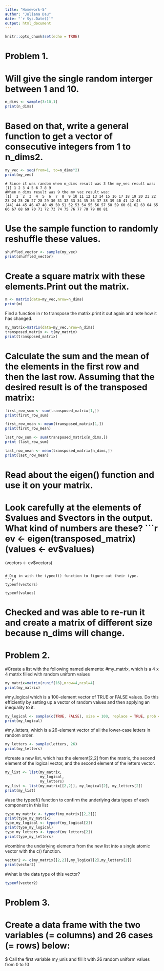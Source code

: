 ```yaml
---
title: "Homework-5"
author: "Juliana Dau"
date: "`r Sys.Date()`"
output: html_document
---
```


```r
knitr::opts_chunk$set(echo = TRUE)
```
# Problem 1.

# Will give the single random interger between 1 and 10.
```r
n_dims <- sample(3:10,1)
print(n_dims)
```

# Based on that, write a general function to get a vector of consecutive integers from 1 to n_dims2.

```r
my_vec <- seq(from=1, to=n_dims^2)
print(my_vec)

```
```
# Since it was random when n_dims result was 3 the my_vec result was:
[1] 1 2 3 4 5 6 7 8 9
#When n_dims result was 9 the my_vec result was:
[1]  1  2  3  4  5  6  7  8  9 10 11 12 13 14 15 16 17 18 19 20 21 22 23 24 25 26 27 28 29 30 31 32 33 34 35 36 37 38 39 40 41 42 43
[44] 44 45 46 47 48 49 50 51 52 53 54 55 56 57 58 59 60 61 62 63 64 65 66 67 68 69 70 71 72 73 74 75 76 77 78 79 80 81

```
# Use the sample function to randomly reshuffle these values.
```r

shuffled_vector <- sample(my_vec) 
print(shuffled_vector) 
```

# Create a square matrix with these elements.Print out the matrix.
```r
m <- matrix(data=my_vec,nrow=n_dims)
print(m)
```

Find a function in r to transpose the matrix.print it out again and note how it has changed.

```r
my_matrix=matrix(data=my_vec,nrow=n_dims)
transposed_matrix <- t(my_matrix)
print(transposed_matrix)
```


# Calculate the sum and the mean of the elements in the first row and then the last row. Assuming that the desired result is of the transposed matrix:
```r
first_row_sum <- sum(transposed_matrix[1,])
print(first_row_sum)

first_row_mean <- mean(transposed_matrix[1,]) 
print(first_row_mean)
```
```r
last_row_sum <- sum(transposed_matrix[n_dims,])
print (last_row_sum)
```
```r
last_row_mean <- mean(transposed_matrix[n_dims,])
print(last_row_mean)

```

# Read about the eigen() function and use it on your matrix.
# Look carefully at the elements of $values and $vectors in the output. What kind of numbers are these?
```r
ev <- eigen(transposed_matrix)
(values <- ev$values)
(vectors <- ev$vectors)
```

# Dig in with the typeof() function to figure out their type.
```r
typeof(vectors)

typeof(values)
```

# Checked and was able to re-run it and create a matrix of different size because n_dims will change.

# Problem 2.
#Create a list with the following named elements:
#my_matrix, which is a 4 x 4 matrix filled with random uniform values

```r
my_matrix=matrix(runif(16),nrow=4,ncol=4)
print(my_matrix)
```
#my_logical which is a 100-element vector of TRUE or FALSE values. Do this efficiently by setting up a vector of random values and then applying an inequality to it.
```r
my_logical <- sample(c(TRUE, FALSE), size = 100, replace = TRUE, prob = c(0.5, 0.5)) 
print(my_logical)
```
#my_letters, which is a 26-element vector of all the lower-case letters in random order.
```r
my_letters <- sample(letters, 26) 
print(my_letters)
```
#create a new list, which has the element[2,2] from the matrix, the second element of the logical vector, and the second element of the letters vector.
```r
my_list <- list(my_matrix,
                my_logical,
                my_letters)
my_list <- list(my_matrix[[2,2]], my_logical[2], my_letters[2])
print(my_list)

```
#use the typeof() function to confirm the underlying data types of each component in this list
```r
type_my_matrix <- typeof(my_matrix[[2,2]])
print(type_my_matrix)
type_my_logical <- typeof(my_logical[2])
print(type_my_logical)
type_my_letters <- typeof(my_letters[2])
print(type_my_letters)

```
#combine the underlying elements from the new list into a single atomic vector with the c() function.

```r
vector2 <- c(my_matrix[[2,2]],my_logical[2],my_letters[2])
print(vector2)

```
#what is the data type of this vector?
```r
typeof(vector2)
```

# Problem 3.
# Create a data frame with the two variables (= columns) and 26 cases (= rows) below:

$ Call the first variable my_unis and fill it with 26 random uniform values from 0 to 10
```r

```